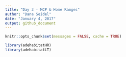```yaml
---
title: "Day 3 - MCP & Home Ranges"
author: "Dana Seidel"
date: "January 4, 2017"
output: github_document
---
```


```r
knitr::opts_chunk$set(messages = FALSE, cache = TRUE)
```

```r
library(adehabitatHR)
library(adehabitatLT)
```

